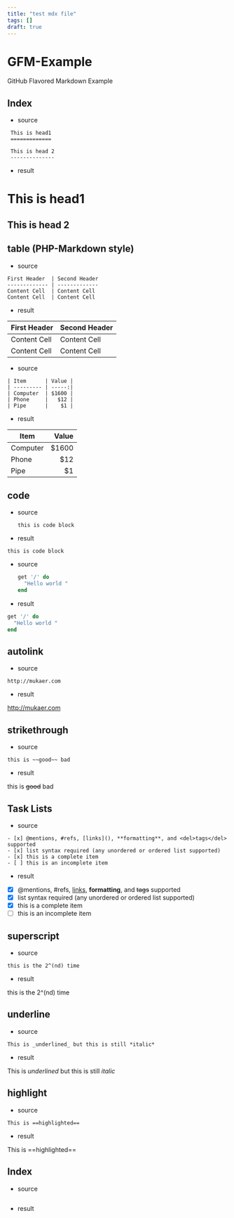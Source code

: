 ```yaml
---
title: "test mdx file"
tags: []
draft: true
---
```


# GFM-Example

GitHub Flavored Markdown Example

## Index

- source

```
 This is head1
 =============

 This is head 2
 --------------
```

- result

# This is head1

## This is head 2

## table (PHP-Markdown style)

- source

```
First Header  | Second Header
------------- | -------------
Content Cell  | Content Cell
Content Cell  | Content Cell
```

- result

| First Header | Second Header |
| ------------ | ------------- |
| Content Cell | Content Cell  |
| Content Cell | Content Cell  |

- source

```
| Item      | Value |
| --------- | -----:|
| Computer  | $1600 |
| Phone     |   $12 |
| Pipe      |    $1 |
```

- result

| Item     | Value |
| -------- | ----: |
| Computer | $1600 |
| Phone    |   $12 |
| Pipe     |    $1 |

## code

- source

  ```
  this is code block
  ```

- result

```
this is code block
```

- source

  ```ruby
  get '/' do
    "Hello world "
  end
  ```

- result

```ruby
get '/' do
  "Hello world "
end
```

## autolink

- source

```
http://mukaer.com
```

- result

http://mukaer.com

## strikethrough

- source

```
this is ~~good~~ bad
```

- result

this is ~~good~~ bad

## Task Lists

- source

```
- [x] @mentions, #refs, [links](), **formatting**, and <del>tags</del> supported
- [x] list syntax required (any unordered or ordered list supported)
- [x] this is a complete item
- [ ] this is an incomplete item
```

- result

* [x] @mentions, #refs, [links](), **formatting**, and <del>tags</del> supported
* [x] list syntax required (any unordered or ordered list supported)
* [x] this is a complete item
* [ ] this is an incomplete item

## superscript

- source

```
this is the 2^(nd) time
```

- result

this is the 2^(nd) time

## underline

- source

```
This is _underlined_ but this is still *italic*
```

- result

This is _underlined_ but this is still _italic_

## highlight

- source

```
This is ==highlighted==
```

- result

This is ==highlighted==

## Index

- source

```

```

- result
